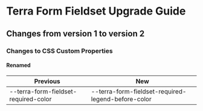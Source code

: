
<Badge />

# Terra Form Fieldset Upgrade Guide

## Changes from version 1 to version 2

### Changes to CSS Custom Properties

#### Renamed
| Previous | New |
|-|-|
| --terra-form-fieldset-required-color | --terra-form-fieldset-required-legend-before-color |
